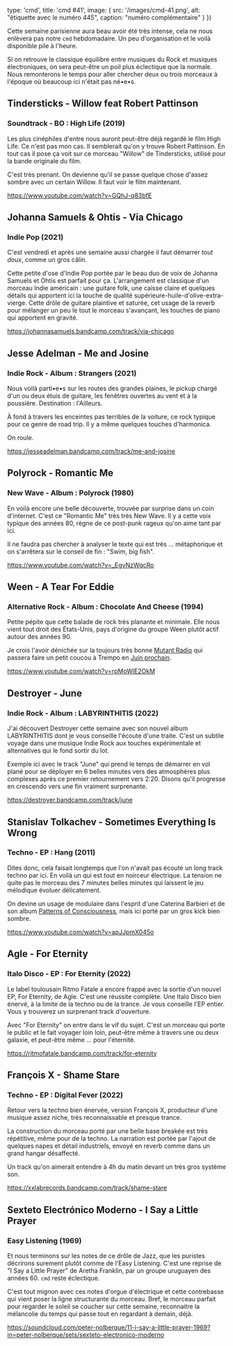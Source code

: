 
  type: 'cmd',
  title: 'cmd #41',
  image: {
    src: '/images/cmd-41.png',
    alt: "étiquette avec le numéro 445",
    caption: "numéro complémentaire"
  }
}) 

Cette semaine parisienne aura beau avoir été très intense, cela ne nous enlèvera
pas notre `cmd` hebdomadaire. Un peu d'organisation et le voilà disponible pile
à l'heure.

Si on retrouve le classique équilibre entre musiques du Rock et musiques
électroniques, on sera peut-être un poil plus éclectique que la normale. Nous
remonterons le temps pour aller chercher deux ou trois morceaux à l'époque où
beaucoup ici n'était pas né•e•s.



## Tindersticks - Willow feat Robert Pattinson

### Soundtrack - BO : High Life (2019)

Les plus cinéphiles d'entre nous auront peut-être déjà regardé le film High
Life. Ce n'est pas mon cas. Il semblerait qu'on y trouve Robert Pattinson. En
tout cas il pose ça voit sur ce morceau "Willow" de Tindersticks, utilisé pour
la bande originale du film.

C'est très prenant. On devienne qu'il se passe quelque chose d'assez sombre avec
un certain Willow. Il faut voir le film maintenant.

https://www.youtube.com/watch?v=GQhJ-q83bfE



## Johanna Samuels & Ohtis - Via Chicago

### Indie Pop (2021)

C'est vendredi et après une semaine aussi chargée il faut démarrer _tout doux_,
comme un gros câlin.

Cette petite d'ose d'Indie Pop portée par le beau duo de voix de Johanna Samuels
et Ohtis est parfait pour ça. L'arrangement est classique d'un morceau Indie
américain : une guitare folk, une caisse claire et quelques détails qui
apportent ici la touche de qualité supérieure-huile-d'olive-extra-vierge. Cette
drôle de guitare plaintive et saturée, cet usage de la reverb pour mélanger un
peu le tout le morceau s'avançant, les touches de piano qui apportent en
gravité. 

https://johannasamuels.bandcamp.com/track/via-chicago



## Jesse Adelman - Me and Josine

### Indie Rock - Album : Strangers (2021)

Nous voilà parti•e•s sur les routes des grandes plaines, le pickup chargé d'un
ou deux étuis de guitare, les fenêtres ouvertes au vent et à la poussière.
Destination : l'Ailleurs.

À fond à travers les enceintes pas terribles de la voiture, ce rock typique pour
ce genre de road trip. Il y a même quelques touches d'harmonica. 

On roule.

https://jesseadelman.bandcamp.com/track/me-and-josine



## Polyrock - Romantic Me

### New Wave - Album : Polyrock (1980)

En voilà encore une belle découverte, trouvée par surprise dans un coin
d'internet. C'est ce "Romantic Me" très très New Wave. Il y a cette voix typique
des années 80, règne de ce post-punk rageux qu'on aime tant par ici.

Il ne faudra pas chercher à analyser le texte qui est très ... métaphorique et
on s'arrêtera sur le conseil de fin : "Swim, big fish".

https://www.youtube.com/watch?v=_EgvNzWqcRo



## Ween - A Tear For Eddie

### Alternative Rock - Album : Chocolate And Cheese (1994)

Petite pépite que cette balade de rock très planante et minimale. Elle nous
vient tout droit des États-Unis, pays d'origine du groupe Ween plutôt actif
autour des années 90.

Je crois l'avoir dénichée sur la toujours très bonne [Mutant
Radio](https://mutantradio.net/) qui passera faire un petit coucou à Trempo en
[Juin prochain](https://www.facebook.com/events/3068365490159232/).

https://www.youtube.com/watch?v=rpMoWlE2OkM



## Destroyer - June

### Indie Rock - Album : LABYRINTHITIS (2022)

J'ai découvert Destroyer cette semaine avec son nouvel album LABYRINTHITIS dont
je vous conseille l'écoute d'une traite. C'est un subtile voyage dans une
musique Indie Rock aux touches expérimentale et alternatives qui le fond sortir
du lot. 

Exemple ici avec le track "June" qui prend le temps de démarrer en vol plané
pour se déployer en 6 belles minutes vers des atmosphères plus complexes après
ce premier retournement vers 2:20. Disons qu'il progresse en crescendo vers une
fin vraiment surprenante. 

https://destroyer.bandcamp.com/track/june



## Stanislav Tolkachev - Sometimes Everything Is Wrong

### Techno - EP : Hang (2011)

Dites donc, cela faisait longtemps que l'on n'avait pas écouté un long track
techno par ici. En voilà un qui est tout en noirceur électrique. La tension ne
quite pas le morceau des 7 minutes belles minutes qui laissent le jeu mélodique
évoluer délicatement.

On devine un usage de modulaire dans l'esprit d'une Caterina Barbieri et de son
album [Patterns of
Consciousness](https://caterinabarbieri.bandcamp.com/album/patterns-of-consciousness),
mais ici porté par un gros kick bien sombre.

https://www.youtube.com/watch?v=apJJpmX045o



## Agle - For Eternity

### Italo Disco - EP : For Eternity (2022)

Le label toulousain Ritmo Fatale a encore frappé avec la sortie d'un nouvel EP,
For Eternity, de Agle. C'est une réussite complète. Une Italo Disco bien énervé,
à la limite de la techno ou de la trance. Je vous conseille l'EP entier. Vous y
trouverez un surprenant track d'ouverture.

Avec "For Eternity" on entre dans le vif du sujet. C'est un morceau qui porte le
public et le fait voyager loin loin, peut-être même à travers une ou deux
galaxie, et peut-être même ... pour l'éternité.

https://ritmofatale.bandcamp.com/track/for-eternity



## François X - Shame Stare

### Techno - EP : Digital Fever (2022)

Retour vers la techno bien énervée, version François X, producteur d'une musique
assez niche, très reconnaissable et presque trance.

La construction du morceau porté par une belle base breakée est très répétitive,
même pour de la techno. La narration est portée par l'ajout de quelques napes et
détail industriels, envoyé en reverb comme dans un grand hangar désaffecté. 

Un track qu'on aimerait entendre à 4h du matin devant un très gros système son.

https://xxlabrecords.bandcamp.com/track/shame-stare



## Sexteto Electrónico Moderno - I Say a Little Prayer

### Easy Listening (1969)

Et nous terminons sur les notes de ce drôle de Jazz, que les puristes décrirons
surement plutôt comme de l'Easy Listening. C'est une reprise de "I Say a Little
Prayer" de Aretha Franklin, par un groupe uruguayen des années 60. `cmd` reste
éclectique.

C'est tout mignon avec ces notes d'orgue d'électrique et cette contrebasse qui
vient poser la ligne structurante du morceau. Bref, le morceau parfait pour
regarder le soleil se coucher sur cette semaine, reconnaitre la mélancolie du
temps qui passe tout en regardant à demain, déjà.

https://soundcloud.com/peter-nolberque/11-i-say-a-little-prayer-1969?in=peter-nolberque/sets/sexteto-electronico-moderno

